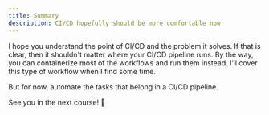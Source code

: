 ```yaml
---
title: Summary
description: CI/CD hopefully should be more comfortable now
---
```


I hope you understand the point of CI/CD and the problem it solves. If that is clear, then it shouldn't matter where your CI/CD pipeline runs. By the way, you can containerize most of the workflows and run them instead. I’ll cover this type of workflow when I find some time.

But for now, automate the tasks that belong in a CI/CD pipeline.

See you in the next course! 🚀
